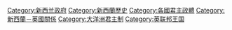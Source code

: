 [[Category:新西兰政府|Category:新西兰政府]]
[[Category:新西蘭歷史|Category:新西蘭歷史]]
[[Category:各國君主政體|Category:各國君主政體]]
[[Category:新西蘭－英國關係|Category:新西蘭－英國關係]]
[[Category:大洋洲君主制|Category:大洋洲君主制]]
[[Category:英联邦王国|Category:英联邦王国]]